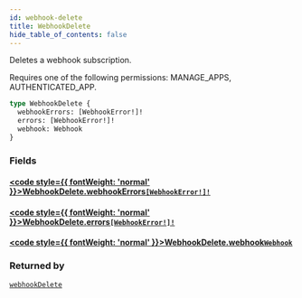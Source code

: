 ```yaml
---
id: webhook-delete
title: WebhookDelete
hide_table_of_contents: false
---
```








Deletes a webhook subscription. 

Requires one of the following permissions: MANAGE_APPS, AUTHENTICATED_APP.

```graphql
type WebhookDelete {
  webhookErrors: [WebhookError!]!
  errors: [WebhookError!]!
  webhook: Webhook
}
```


### Fields

#### [<code style={{ fontWeight: 'normal' }}>WebhookDelete.<b>webhookErrors</b></code>](#)<Bullet />[`[WebhookError!]!`](../../../developer/api-reference/objects/webhook-error) <Badge class="secondary" text="non-null"/> <Badge class="secondary" text="object"/>
> 
> 

#### [<code style={{ fontWeight: 'normal' }}>WebhookDelete.<b>errors</b></code>](#)<Bullet />[`[WebhookError!]!`](../../../developer/api-reference/objects/webhook-error) <Badge class="secondary" text="non-null"/> <Badge class="secondary" text="object"/>
> 
> 

#### [<code style={{ fontWeight: 'normal' }}>WebhookDelete.<b>webhook</b></code>](#)<Bullet />[`Webhook`](../../../developer/api-reference/objects/webhook) <Badge class="secondary" text="object"/>
> 
> 



### Returned by

[`webhookDelete`](../../../developer/api-reference/mutations/webhook-delete)  <Badge class="secondary" text="mutation"/>



